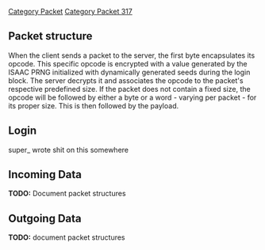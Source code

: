 [[Category Packet]]
[[Category Packet 317]]

== '''Packet structure''' ==
When the client sends a packet to the server, the first byte encapsulates its opcode. This specific opcode is encrypted with a value generated by the ISAAC PRNG initialized with dynamically generated seeds during the login block. The server decrypts it and associates the opcode to the packet's respective predefined size. If the packet does not contain a fixed size, the opcode will be followed by either a byte or a word - varying per packet - for its proper size. This is then followed by the payload.

== '''Login''' ==
super_ wrote shit on this somewhere

== '''Incoming Data''' ==
'''TODO:''' Document packet structures

== '''Outgoing Data''' ==
'''TODO:''' document packet structures